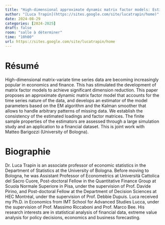 ```yaml
---
title: "High-dimensional approximate dynamic matrix factor models: Estimation via the Kalman smoother and the EM algorithm"
author: "[Luca Trapin](https://sites.google.com/site/lucatrapin/home)"
date: 2024-08-29
categories: [2024-2025]
draft: false
room: "salle à déterminer"
time: "10h00"
url: https://sites.google.com/site/lucatrapin/home
---
```


# Résumé


High-dimensional matrix-variate time series data are becoming increasingly popular in economics and finance. This has stimulated the development of matrix factor models to achieve significant dimension reduction. This paper proposes an approximate dynamic matrix factor model that accounts for the time series nature of the data, and develops an estimator of the model parameters based on the EM algorithm and the Kalman smoother that allows to handle arbitrary patterns of missing data. We establish the consistency of the estimated loadings and factor matrices. The finite sample properties of the estimators are assessed through a large simulation study and an application to a financial dataset. This is joint work with Matteo Barigozzi (University of Bologna).

 

# Biographie

Dr. Luca Trapin is an associate professor of economic statistics in the Department of Statistics at the University of Bologna. Before moving to Bologna, he was Assistant Professor of Econometrics at Università Cattolica del Sacro Cuore, Post-doctoral Fellow in the Quantitative Finance Group at Scuola Normale Superiore in Pisa, under the supervision of Prof. Davide Pirino, and Post-doctoral Fellow at the Department of Decision Sciences at HEC Montréal, under the supervision of Prof. Debbie Dupuis. Luca received my Ph.D. in Economics from IMT School for Advanced Studies Lucca, under the supervision of Prof. Massimo Riccaboni and Prof. Marco Bee. His research interests are in statistical analysis of financial data, extreme value analysis for policy decisions, economics and business forecasting.
